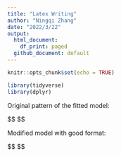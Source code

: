 ```yaml
---
title: "Latex Writing"
author: "Ningqi Zhang"
date: "2022/3/22"
output:
  html_document:
    df_print: paged
  github_document: default
---
```


```r
knitr::opts_chunk$set(echo = TRUE)
```

```r
library(tidyverse)
library(dplyr)
```


Original pattern of the fitted model:

$$
\begin{equation}
  \begin{split}
  \ln \left(\frac{p}{1-p}\right) =\alpha+\beta \cdot \text { category }+\gamma \cdot \text{height}+\delta \cdot \text{width} \\
  = -4.878-2.94 \cdot \mathbb{I}_{\text {category }} \text { (Beds)}-7.349 \cdot \mathbb{I}_{\text {category }} \text { (Bookcases and shelving units)}-2.894 \cdot \mathbb{I}_{\text {category }} \text { (Cabinets and cupboards)} \\
  \quad -17.61 \cdot \mathbb{I}_{\text {category }} \text { (Cafe furniture)} -0.4754\cdot \mathbb{I}_{\text {category }} \text {(Chairs)} -17.95\cdot \mathbb{I}_{\text {category }} \text {(Chests of drawers and rawer units)} \\
  \quad -18.48\cdot \mathbb{I}_{\text {category }} \text {(Children’s furniture)}-18.41\cdot \mathbb{I}_{\text {category }} \text {(Nursery furniture )}-0.8598\cdot \mathbb{I}_{\text {category }} \text {(Outdoor furniture)} \\
  \quad +12.52\cdot \mathbb{I}_{\text {category }} \text {(Room dividers)}-1.86\cdot \mathbb{I}_{\text {category }} \text {(RSideboards, buffets and console tables)}-2.525\cdot \mathbb{I}_{\text {category }} \text {(Sofas and armchairs)}-0.2582\cdot \mathbb{I}_{\text {category }} \text {(Tables and desks)} \\
  \quad +0.4862\cdot \mathbb{I}_{\text {category }} \text {(Trolleys)}-4.238\cdot \mathbb{I}_{\text {category }} \text {(TV and media furniture)}-4.691\cdot \mathbb{I}_{\text {category }} \text {(Wardrobes)}+0.0248\cdot \text{height}+0.03524\cdot \text{width}

\end{split}
\end{equation}
$$

Modified model with good format:  

$$
\begin{equation}
  \begin{split}
  \ln \left(\frac{p}{1-p}\right) &=\alpha+\beta \cdot \text { category }+\gamma \cdot \text{height}+\delta \cdot \text{width} \\
  &= -4.878-2.94 \cdot \mathbb{I}_{\text {category }} \text { (Beds)}-7.349 \cdot \mathbb{I}_{\text {category }} \text { (Bookcases and shelving units)}-2.894 \cdot \mathbb{I}_{\text {category }} \text { (Cabinets and cupboards)} \\
  &\quad -17.61 \cdot \mathbb{I}_{\text {category }} \text { (Cafe furniture)} -0.4754\cdot \mathbb{I}_{\text {category }} \text {(Chairs)} -17.95\cdot \mathbb{I}_{\text {category }} \text {(Chests of drawers and rawer units)} \\
  &\quad -18.48\cdot \mathbb{I}_{\text {category }} \text {(Children’s furniture)}-18.41\cdot \mathbb{I}_{\text {category }} \text {(Nursery furniture )}-0.8598\cdot \mathbb{I}_{\text {category }} \text {(Outdoor furniture)} \\
  &\quad +12.52\cdot \mathbb{I}_{\text {category }} \text {(Room dividers)}-1.86\cdot \mathbb{I}_{\text {category }} \text {(RSideboards, buffets and console tables)}-2.525\cdot \mathbb{I}_{\text {category }} \text {(Sofas and armchairs)} \\
  &\quad-0.2582\cdot \mathbb{I}_{\text {category }} \text {(Tables and desks)} +0.4862\cdot \mathbb{I}_{\text {category }} \text {(Trolleys)}-4.238\cdot \mathbb{I}_{\text {category }} \text {(TV and media furniture)} \\
  &\quad-4.691\cdot \mathbb{I}_{\text {category }} \text {(Wardrobes)}+0.0248\cdot \text{height}+0.03524\cdot \text{width}

\end{split}
\end{equation}
$$


